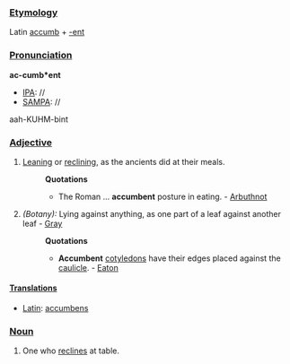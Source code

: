 ===[[Etymology]]===
Latin [[accumb]] + [[-ent]]
===[[Pronunciation]]===
'''ac-cumb*ent'''
*[[IPA]]: //
*[[SAMPA]]: //
aah-KUHM-bint
===[[Adjective]]===
#[[Leaning]] or [[reclining]], as the ancients did at their meals.
#:'''Quotations'''
#:*The Roman ... '''accumbent''' posture in eating. - [[Arbuthnot]]
#''(Botany):'' Lying against anything, as one part of a leaf against another leaf - [[Gray]]
#:'''Quotations'''
#:*'''Accumbent''' [[cotyledon]]s have their edges placed against the [[caulicle]]. - [[Eaton]]
====[[Translations]]====
*[[Latin]]: [[accumbens]]
===[[Noun]]===
#One who [[reclines]] at table.